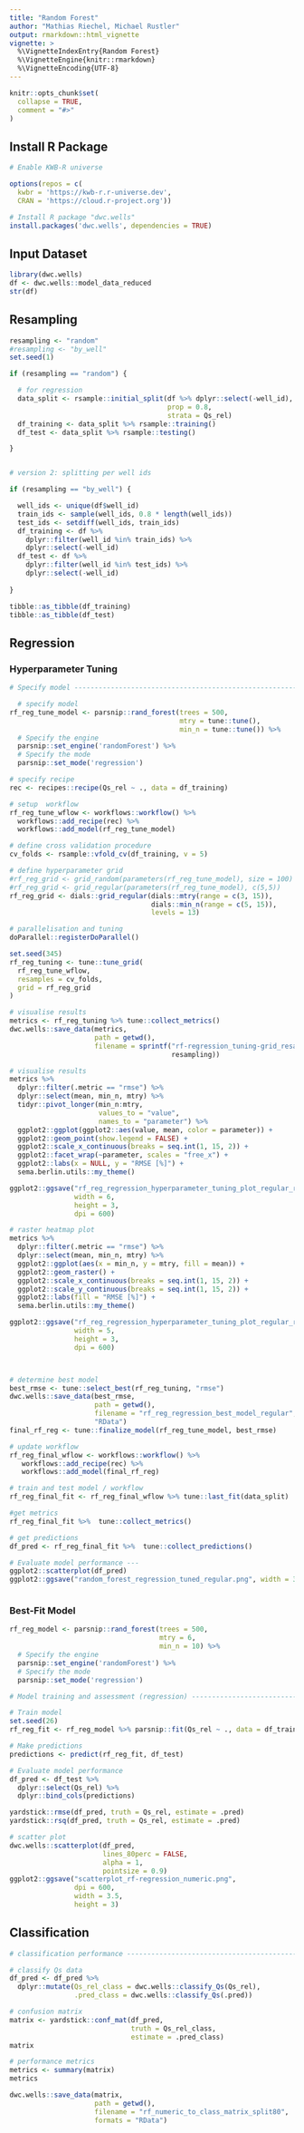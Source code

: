 ```yaml
---
title: "Random Forest"
author: "Mathias Riechel, Michael Rustler"
output: rmarkdown::html_vignette
vignette: >
  %\VignetteIndexEntry{Random Forest}
  %\VignetteEngine{knitr::rmarkdown}
  %\VignetteEncoding{UTF-8}
---
```


```r
knitr::opts_chunk$set(
  collapse = TRUE,
  comment = "#>"
)
```


## Install R Package

```r
# Enable KWB-R universe

options(repos = c(
  kwbr = 'https://kwb-r.r-universe.dev',
  CRAN = 'https://cloud.r-project.org'))

# Install R package "dwc.wells"
install.packages('dwc.wells', dependencies = TRUE)
```

## Input Dataset

```r
library(dwc.wells)
df <- dwc.wells::model_data_reduced
str(df)
```

## Resampling

```r

resampling <- "random"
#resampling <- "by_well"
set.seed(1)

if (resampling == "random") {

  # for regression
  data_split <- rsample::initial_split(df %>% dplyr::select(-well_id),
                                       prop = 0.8,
                                       strata = Qs_rel)
  df_training <- data_split %>% rsample::training()
  df_test <- data_split %>% rsample::testing()

}


# version 2: splitting per well ids

if (resampling == "by_well") {

  well_ids <- unique(df$well_id)
  train_ids <- sample(well_ids, 0.8 * length(well_ids))
  test_ids <- setdiff(well_ids, train_ids)
  df_training <- df %>%
    dplyr::filter(well_id %in% train_ids) %>%
    dplyr::select(-well_id)
  df_test <- df %>%
    dplyr::filter(well_id %in% test_ids) %>%
    dplyr::select(-well_id)
  
}

tibble::as_tibble(df_training)
tibble::as_tibble(df_test)

```


## Regression

### Hyperparameter Tuning

```r


# Specify model ----------------------------------------------------------------

  # specify model
rf_reg_tune_model <- parsnip::rand_forest(trees = 500, 
                                          mtry = tune::tune(), 
                                          min_n = tune::tune()) %>%
  # Specify the engine
  parsnip::set_engine('randomForest') %>%
  # Specify the mode
  parsnip::set_mode('regression')

# specify recipe
rec <- recipes::recipe(Qs_rel ~ ., data = df_training)

# setup  workflow
rf_reg_tune_wflow <- workflows::workflow() %>%
  workflows::add_recipe(rec) %>%
  workflows::add_model(rf_reg_tune_model)

# define cross validation procedure
cv_folds <- rsample::vfold_cv(df_training, v = 5)

# define hyperparameter grid
#rf_reg_grid <- grid_random(parameters(rf_reg_tune_model), size = 100)
#rf_reg_grid <- grid_regular(parameters(rf_reg_tune_model), c(5,5))
rf_reg_grid <- dials::grid_regular(dials::mtry(range = c(3, 15)),
                                   dials::min_n(range = c(5, 15)),
                                   levels = 13)

# parallelisation and tuning
doParallel::registerDoParallel()

set.seed(345)
rf_reg_tuning <- tune::tune_grid(
  rf_reg_tune_wflow,
  resamples = cv_folds,
  grid = rf_reg_grid
)

# visualise results
metrics <- rf_reg_tuning %>% tune::collect_metrics()
dwc.wells::save_data(metrics, 
                     path = getwd(), 
                     filename = sprintf("rf-regression_tuning-grid_resampling-%s_metric",
                                        resampling))

# visualise results
metrics %>%
  dplyr::filter(.metric == "rmse") %>%
  dplyr::select(mean, min_n, mtry) %>%
  tidyr::pivot_longer(min_n:mtry,
                      values_to = "value",
                      names_to = "parameter") %>%
  ggplot2::ggplot(ggplot2::aes(value, mean, color = parameter)) +
  ggplot2::geom_point(show.legend = FALSE) +
  ggplot2::scale_x_continuous(breaks = seq.int(1, 15, 2)) +
  ggplot2::facet_wrap(~parameter, scales = "free_x") +
  ggplot2::labs(x = NULL, y = "RMSE [%]") +
  sema.berlin.utils::my_theme()

ggplot2::ggsave("rf_reg_regression_hyperparameter_tuning_plot_regular_random_resampling.png",
                width = 6, 
                height = 3, 
                dpi = 600)

# raster heatmap plot
metrics %>%
  dplyr::filter(.metric == "rmse") %>%
  dplyr::select(mean, min_n, mtry) %>%
  ggplot2::ggplot(aes(x = min_n, y = mtry, fill = mean)) +
  ggplot2::geom_raster() +
  ggplot2::scale_x_continuous(breaks = seq.int(1, 15, 2)) +
  ggplot2::scale_y_continuous(breaks = seq.int(1, 15, 2)) +
  ggplot2::labs(fill = "RMSE [%]") +
  sema.berlin.utils::my_theme()

ggplot2::ggsave("rf_reg_regression_hyperparameter_tuning_plot_regular_random_resampling_heatmap.png",
                width = 5, 
                height = 3, 
                dpi = 600)



# determine best model
best_rmse <- tune::select_best(rf_reg_tuning, "rmse")
dwc.wells::save_data(best_rmse, 
                     path = getwd(), 
                     filename = "rf_reg_regression_best_model_regular", 
                     "RData")
final_rf_reg <- tune::finalize_model(rf_reg_tune_model, best_rmse)

# update workflow
rf_reg_final_wflow <- workflows::workflow() %>%
   workflows::add_recipe(rec) %>%
   workflows::add_model(final_rf_reg)

# train and test model / workflow
rf_reg_final_fit <- rf_reg_final_wflow %>% tune::last_fit(data_split)

#get metrics
rf_reg_final_fit %>%  tune::collect_metrics()

# get predictions
df_pred <- rf_reg_final_fit %>%  tune::collect_predictions()

# Evaluate model performance ---
ggplot2::scatterplot(df_pred)
ggplot2::ggsave("random_forest_regression_tuned_regular.png", width = 3.5, height = 3)



```

### Best-Fit Model

```r
rf_reg_model <- parsnip::rand_forest(trees = 500,
                                     mtry = 6, 
                                     min_n = 10) %>%
  # Specify the engine
  parsnip::set_engine('randomForest') %>%
  # Specify the mode
  parsnip::set_mode('regression')

# Model training and assessment (regression) -----------------------------------

# Train model
set.seed(26)
rf_reg_fit <- rf_reg_model %>% parsnip::fit(Qs_rel ~ ., data = df_training)

# Make predictions
predictions <- predict(rf_reg_fit, df_test)

# Evaluate model performance
df_pred <- df_test %>% 
  dplyr::select(Qs_rel) %>% 
  dplyr::bind_cols(predictions)

yardstick::rmse(df_pred, truth = Qs_rel, estimate = .pred)
yardstick::rsq(df_pred, truth = Qs_rel, estimate = .pred)

# scatter plot
dwc.wells::scatterplot(df_pred, 
                       lines_80perc = FALSE, 
                       alpha = 1, 
                       pointsize = 0.9)
ggplot2::ggsave("scatterplot_rf-regression_numeric.png",
                dpi = 600,
                width = 3.5,
                height = 3)


```

## Classification

```r
# classification performance ---------------------------------------------------

# classify Qs data
df_pred <- df_pred %>%
  dplyr::mutate(Qs_rel_class = dwc.wells::classify_Qs(Qs_rel),
                .pred_class = dwc.wells::classify_Qs(.pred))

# confusion matrix
matrix <- yardstick::conf_mat(df_pred, 
                              truth = Qs_rel_class, 
                              estimate = .pred_class)
matrix 

# performance metrics
metrics <- summary(matrix)
metrics

dwc.wells::save_data(matrix, 
                     path = getwd(), 
                     filename = "rf_numeric_to_class_matrix_split80",
                     formats = "RData")

```

